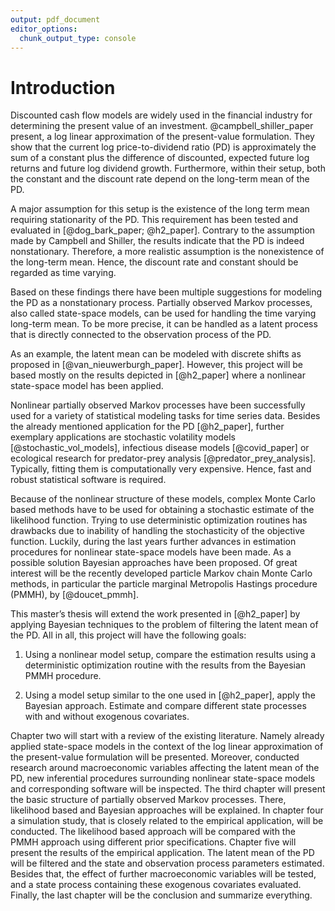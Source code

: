 ```yaml
---
output: pdf_document
editor_options: 
  chunk_output_type: console
---
```


\mainmatter

# Introduction {#intro}

Discounted cash flow models are widely used in the financial industry for determining the present value of an investment. @campbell_shiller_paper present, a log linear approximation of the present-value formulation. They show that the current log price-to-dividend ratio (PD) is approximately the sum of a constant plus the difference of discounted, expected future log returns and future log dividend growth. Furthermore, within their setup, both the constant and the discount rate depend on the long-term mean of the PD.

A major assumption for this setup is the existence of the long term mean requiring stationarity of the PD. This requirement has been tested and evaluated in [@dog_bark_paper; @h2_paper]. Contrary to the assumption made by Campbell and Shiller, the results indicate that the PD is indeed nonstationary. Therefore, a more realistic assumption is the nonexistence of the long-term mean. Hence, the discount rate and constant should be regarded as time varying. 

Based on these findings there have been multiple suggestions for modeling the PD as a nonstationary process. Partially observed Markov processes, also called state-space models, can be used for handling the time varying long-term mean. To be more precise, it can be handled as a latent process that is directly connected to the observation process of the PD. 

As an example, the latent mean can be modeled with discrete shifts as proposed in [@van_nieuwerburgh_paper]. However, this project will be based mostly on the results depicted in [@h2_paper] where a nonlinear state-space model has been applied.

Nonlinear partially observed Markov processes have been successfully used for a variety of statistical modeling tasks for time series data. Besides the already mentioned application for the PD [@h2_paper], further exemplary applications are stochastic volatility models [@stochastic_vol_models], infectious disease models [@covid_paper] or ecological research for predator-prey analysis [@predator_prey_analysis]. Typically, fitting them is computationally very expensive. Hence, fast and robust statistical software is required.

Because of the nonlinear structure of these models, complex Monte Carlo based methods have to be used for obtaining a stochastic estimate of the likelihood function. Trying to use deterministic optimization routines has drawbacks due to inability of handling the stochasticity of the objective function. Luckily, during the last years further advances in estimation procedures for nonlinear state-space models have been made. As a possible solution Bayesian approaches have been proposed. Of great interest will be the recently developed particle Markov chain Monte Carlo methods, in particular the particle marginal Metropolis Hastings procedure (PMMH), by [@doucet_pmmh].

This master's thesis will extend the work presented in [@h2_paper] by applying Bayesian techniques to the problem of filtering the latent mean of the PD. All in all, this project will have the following goals:

1) Using a nonlinear model setup, compare the estimation results using a deterministic optimization routine with the results from the Bayesian PMMH procedure.

2) Using a model setup similar to the one used in [@h2_paper], apply the Bayesian approach. Estimate and compare different state processes with and without exogenous covariates.

Chapter two will start with a review of the existing literature. Namely already applied state-space models in the context of the log linear approximation of the present-value formulation will be presented. Moreover, conducted research around macroeconomic variables affecting the latent mean of the PD, new inferential procedures surrounding nonlinear state-space models and corresponding software will be inspected. The third chapter will present the basic structure of partially observed Markov processes. There, likelihood based and Bayesian approaches will be explained. In chapter four a simulation study, that is closely related to the empirical application, will be conducted. The likelihood based approach will be compared with the PMMH approach using different prior specifications. Chapter five will present the results of the empirical application. The latent mean of the PD will be filtered and the state and observation process parameters estimated. Besides that, the effect of further macroeconomic variables will be tested, and a state process containing these exogenous covariates evaluated. Finally, the last chapter will be the conclusion and summarize everything.
